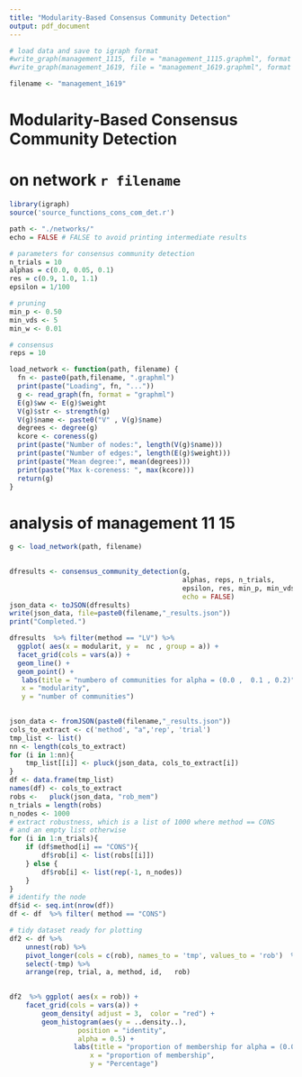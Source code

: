 ```yaml
---
title: "Modularity-Based Consensus Community Detection"
output: pdf_document
---
```


```r
# load data and save to igraph format
#write_graph(management_1115, file = "management_1115.graphml", format = "graphml")
#write_graph(management_1619, file = "management_1619.graphml", format = "graphml")
```


```r
filename <- "management_1619"  
```



# Modularity-Based Consensus Community Detection
# on network `r filename`

```r
library(igraph)
source('source_functions_cons_com_det.r')
```



```r

path <- "./networks/" 
echo = FALSE # FALSE to avoid printing intermediate results  

# parameters for consensus community detection
n_trials = 10
alphas = c(0.0, 0.05, 0.1)
res = c(0.9, 1.0, 1.1)
epsilon = 1/100

# pruning
min_p <- 0.50
min_vds <- 5
min_w <- 0.01

# consensus
reps = 10

```

```r
load_network <- function(path, filename) {
  fn <- paste0(path,filename, ".graphml")
  print(paste("Loading", fn, "..."))
  g <- read_graph(fn, format = "graphml")
  E(g)$ww <- E(g)$weight
  V(g)$str <- strength(g)
  V(g)$name <- paste0("V" , V(g)$name)
  degrees <- degree(g)
  kcore <- coreness(g)
  print(paste("Number of nodes:", length(V(g)$name)))
  print(paste("Number of edges:", length(E(g)$weight)))
  print(paste("Mean degree:", mean(degrees)))
  print(paste("Max k-coreness: ", max(kcore)))
  return(g)
}
```

# analysis of management 11 15

```r

g <- load_network(path, filename)
 
```

```r

dfresults <- consensus_community_detection(g, 
                                           alphas, reps, n_trials, 
                                           epsilon, res, min_p, min_vds, min_w, 
                                           echo = FALSE) 
json_data <- toJSON(dfresults)
write(json_data, file=paste0(filename,"_results.json"))
print("Completed.")
```


```r

 
dfresults  %>% filter(method == "LV") %>% 
  ggplot( aes(x = modularit, y =  nc , group = a)) +
  facet_grid(cols = vars(a)) +
  geom_line() + 
  geom_point() + 
   labs(title = "numbero of communities for alpha = (0.0 ,  0.1 , 0.2)",
   x = "modularity",
   y = "number of communities") 
 
```


```r
json_data <- fromJSON(paste0(filename,"_results.json"))
cols_to_extract <- c('method', "a",'rep', 'trial')
tmp_list <- list()
nn <- length(cols_to_extract)
for (i in 1:nn){
    tmp_list[[i]] <- pluck(json_data, cols_to_extract[i]) 
}
df <- data.frame(tmp_list)
names(df) <- cols_to_extract
robs <-   pluck(json_data, "rob_mem")
n_trials = length(robs)
n_nodes <- 1000
# extract robustness, which is a list of 1000 where method == CONS
# and an empty list otherwise
for (i in 1:n_trials){
    if (df$method[i] == "CONS"){
        df$rob[i] <- list(robs[[i]])
    } else {
        df$rob[i] <- list(rep(-1, n_nodes))
    }
} 
# identify the node
df$id <- seq.int(nrow(df))
df <- df  %>% filter( method == "CONS")

# tidy dataset ready for plotting
df2 <- df %>%
    unnest(rob) %>%
    pivot_longer(cols = c(rob), names_to = 'tmp', values_to = 'rob')  %>% 
    select(-tmp) %>%  
    arrange(rep, trial, a, method, id,   rob)

 
df2  %>% ggplot( aes(x = rob)) +
    facet_grid(cols = vars(a)) +
        geom_density( adjust = 3,  color = "red") +
        geom_histogram(aes(y = ..density..),
                 position = "identity",
                 alpha = 0.5) +
                labs(title = "proportion of membership for alpha = (0.0 ,  0.1 , 0.2)",
                    x = "proportion of membership",
                    y = "Percentage") 
 
```
 
